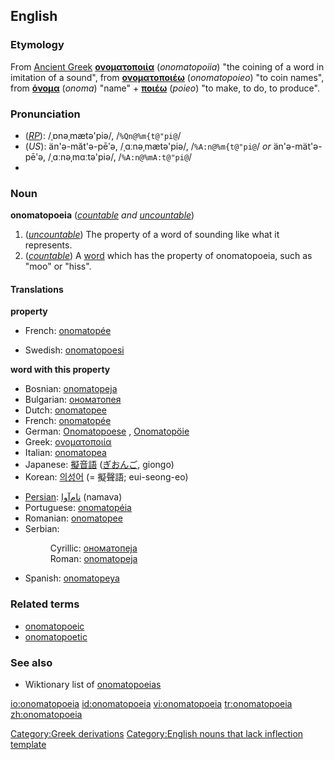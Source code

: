 {{wikipedia}}
{{was wotd|2006|April|10}}
==English==

===Etymology===
From [[Ancient Greek]] '''[[ονοματοποιία]]''' (''onomatopoiia'') "the coining of a word in imitation of a sound", from '''[[ονοματοποιέω]]''' (''onomatopoieo'') "to coin names", from '''[[όνομα]]''' (''onoma'') "name" + '''[[ποιέω]]''' (''poieo'') "to make, to do, to produce".

===Pronunciation===
*(''[[RP]]''): /ˌɒnəˌmætə'piə/, /<tt>%Qn@%m{t@"pi@</tt>/
*(''US''): än'ə-măt'ə-pēʹə, /ˌɑːnəˌmætə'piə/, /<tt>%A:n@%m{t@"pi@</tt>/ ''or'' än'ə-mät'ə-pēʹə, /ˌɑːnəˌmɑːtə'piə/, /<tt>%A:n@%mA:t@"pi@</tt>/
*{{audio|en-us-onomatopoeia.ogg|Audio (US)}}

===Noun===
'''onomatopoeia''' (''[[countable]] and [[uncountable]]'')

#(''[[uncountable]]'') The property of a word of sounding like what it represents.
#(''[[countable]]'') A [[word]] which has the property of onomatopoeia, such as "moo" or "hiss".

====Translations====

'''property'''
{{top}}
*French: [[onomatopée]] {{f}}
{{mid}}
*Swedish: [[onomatopoesi]]
{{bottom}}

'''word with this property'''
{{top}}
*Bosnian: [[onomatopeja#Bosnian|onomatopeja]] {{f}}
*Bulgarian: [[ономатопея#Bulgarian|ономатопея]] {{f}}
*Dutch: [[onomatopee]]
*French: [[onomatopée]] {{f}}
*German: [[Onomatopoese]] {{f}}, [[Onomatopöie]] {{f}}
*Greek: [[ονοματοποιία]] {{f}}
*Italian: [[onomatopea]]
*Japanese: [[擬音語]] ([[ぎおんご]], giongo)
*Korean: [[의성어]] (= 擬聲語; eui-seong-eo)
{{mid}}
*[[Persian]]: [[نام‌آوا]] (namava)
*Portuguese: [[onomatopéia]]
*Romanian: [[onomatopee]] {{f}}
*Serbian:
*:Cyrillic: [[ономатопеја#Serbian|ономатопеја]] {{f}}
*:Roman: [[onomatopeja#Serbian|onomatopeja]] {{f}}
*Spanish: [[onomatopeya]]
{{bottom}}

===Related terms===
*[[onomatopoeic]]
*[[onomatopoetic]]

===See also===
*Wiktionary list of [[:Category:Onomatopoeia|onomatopoeias]]


[[Category:Greek derivations]]
[[Category:English nouns that lack inflection template]]

[[io:onomatopoeia]]
[[id:onomatopoeia]]
[[vi:onomatopoeia]]
[[tr:onomatopoeia]]
[[zh:onomatopoeia]]